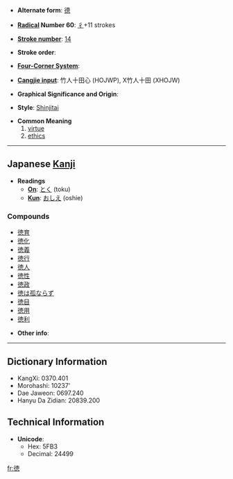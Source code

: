 * '''Alternate form''': [[德]]

* '''[[Wiktionary:Chinese radical index| Radical]] Number 60''': [[Wiktionary:Chinese radical index 彳|彳]]+11 strokes

* '''[[Wiktionary:Chinese total strokes index|Stroke number]]''': [[Wiktionary:Chinese total strokes index 14|14]]

* '''Stroke order''': 

* '''[[Wiktionary:Chinese four corner index|Four-Corner System]]''': 

* '''[[Wiktionary:Chinese Cangjie index|Cangjie input]]''': 竹人十田心 (HOJWP), X竹人十田 (XHOJW)

* '''Graphical Significance and Origin''': 

* '''Style''': [[Shinjitai]]

* '''Common Meaning'''
*# [[virtue]]
*# [[ethics]]

----

== Japanese [[Kanji]] ==

* '''Readings'''
** '''[[On]]''': [[とく]] (toku)
** '''[[Kun]]''': [[おしえ]] (oshie)

===Compounds===
*[[徳育]]
*[[徳化]]
*[[徳義]]
*[[徳行]]
*[[徳人]]
*[[徳性]]
*[[徳政]]
*[[徳は孤ならず]]
*[[徳目]]
*[[徳用]]
*[[徳利]]

* '''Other info''':  

----

== Dictionary Information ==

* KangXi: 0370.401
* Morohashi: 10237'
* Dae Jaweon: 0697.240
* Hanyu Da Zidian: 20839.200

== Technical Information ==

* '''Unicode''':
** Hex: 5FB3
** Decimal: 24499

[[fr:徳]]